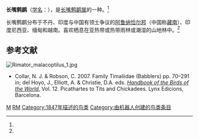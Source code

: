 {{speciesbox
| image = Rimator_malacoptilus.jpg
| status = LC
| status_system = IUCN3.1
| status_ref = <ref name=IUCN>{{cite iucn|url=https://www.iucnredlist.org/details/22735139/0 |title=''Rimator malacoptilus'' |author=BirdLife International |author-link=BirdLife International |year=2012 |access-date=26 November 2013|ref=harv}}</ref>
| genus = Rimator
| species = malacoptilus
| authority = [[Edward_Blyth|Blyth]], 1847
}}
'''长嘴鹩鹛'''（[[学名|学名]]：{{lang|la|''Rimator malacoptilus''}}），是[[长嘴鹩鹛属|长嘴鹩鹛属]]的一种。<ref name = "ITIS"/>

长嘴鹩鹛分布于不丹、印度与中国有领土争议的[[阿鲁纳恰尔邦|阿鲁纳恰尔邦]]（中国称[[藏南地区|藏南]]）、印度尼西亚、缅甸和越南。喜欢栖息在亚热带或热带雨林或潮湿的山地林中。<ref name = "IUCN"/>

==参考文献==
[[File:Rimator_malacoptilus_1.jpg|thumb]]
{{Reflist | refs =
<ref name = "ITIS">{{cite web
| title = ITIS Report: ''Rimator''
| url = http://www.itis.gov/servlet/SingleRpt/SingleRpt?search_topic=TSN&search_value=558187
| publisher = [[Integrated_Taxonomic_Information_System|Integrated Taxonomic Information System]]
| accessdate = 14 March 2013
| archive-date = 2020-07-30
| archive-url = https://web.archive.org/web/20200730153307/https://www.itis.gov/servlet/SingleRpt/SingleRpt?search_topic=TSN&search_value=558187
| dead-url = no
}}</ref>
}}
* Collar, N. J. & Robson, C. 2007. Family Timaliidae (Babblers)  pp. 70–291 in; del Hoyo, J., Elliott, A. & Christie, D.A. eds. ''[[Handbook_of_the_Birds_of_the_World|Handbook of the Birds of the World]]'', Vol. 12. Picathartes to Tits and Chickadees. Lynx Edicions, Barcelona.

{{Taxonbar|from=Q1587719}}

[[Category:长嘴鹩鹛属|M]]
[[Category:亚洲鸟类|RM]]
[[Category:1847年描述的鸟类|Category:1847年描述的鸟类]]
[[Category:由机器人创建的鸟类条目|Category:由机器人创建的鸟类条目]]